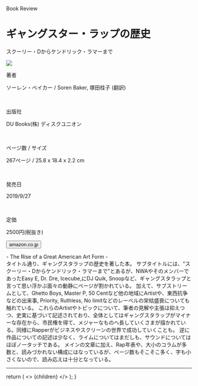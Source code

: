 
<Row >
  <Column colMd={"12"} colLg={"12"} noGutterMdLeft="">
    <p className="largeP">Book Review</p>
    <h1 className="h1-no-bottom-margin">
    ギャングスター・ラップの歴史
    </h1>
    <p className="largeP">スクーリー・Dからケンドリック・ラマーまで</p>
  </Column>
</Row>

<Row>
<Column colMd={"4"} colLg={"4"} noGutterMdLeft="">

<a href="https://amzn.to/2DVSLqz"><img src="../../images/books/gangsterraphistory.jpg"/></a>

</Column>
<Column colMd={"8"} colLg={"8"} noGutterMdLeft="">
  <div>
    <p>著者</p>
    <p className="largeP">
      ソーレン・ベイカー / Soren Baker, 塚田桂子 (翻訳)
    </p>
    <br/>
    <p>出版社</p>
    <p className="largeP">
      DU Books(株) ディスクユニオン
    </p>
    <br/>
    <p>ページ数 / サイズ</p>
    <p className="largeP">
      267ページ / 25.8 x 18.4 x 2.2 cm
    </p>
    <br/>
    <p>発売日</p>
    <p className="largeP">
      2019/9/27
    </p>
    <br/>
    <p>定価</p>
    <p className="largeP">
      2500円(税抜き)
    </p>
    <div>
      <Button href="https://amzn.to/2DVSLqz" kind="primary" size="small" renderIcon={ArrowUpRight24}>
        amazon.co.jp
      </Button>
    </div>
  </div>
</Column>
</Row>

<Row>
  <Column colMd={"8"} colLg={"8"} noGutterMdLeft="">
  <p>
    - The Rise of a Great American Art Form -
    <br/>
    タイトル通り、ギャングスタラップの歴史を著した本。
    サブタイトルには、"スクーリー・Dからケンドリック・ラマーまで"とあるが、NWAやそのメンバーであったEasy E, Dr. Dre, Icecube,にDJ Quik, Snoopなど、ギャングスタラップと言って思い浮かぶ面々の動静にページが割かれている。
    加えて、サブストリームとして、Ghetto Boys, Master P, 50 Centなど他の地域にArtistや、東西抗争などの出来事, Priority, Ruthless, No limitなどのレーベルの栄枯盛衰についても触れている。
    これらのArtistやトピックについて、筆者の見解や主張は抑えつつ、史実に基づいて記述されており、全体としてはギャングスタラップがマイナーな存在から、市民権を得て、メジャーなものへ長していくさまが描かれている。同様にRapperがビジネスやスクリーンの世界で成功していくことも。
    逆に作品についての記述は少なく、ライムについてはまだしも、サウンドについてはほぼノータッチである。
    メインの文章に加え、Rap年表や、大小のコラムが多数と、読みづかれない構成にはなっているが、ページ数もそこそこ多く、字も小さくないので、読み応えは十分となっている。
  </p>
  </Column>
</Row>

<hr/>

  return (
    <>
      {children}
    </>
  );
}